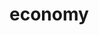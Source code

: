 # economy


<ul className="grid grid-cols-1 md:grid-cols-2 lg:grid-cols-3 xl:grid-cols-4 gap-4 -ml-6">

<ReferenceCard
    title="calendar"
    description="Displays Economic Calendar of events"
    url="/bot/reference/discord/economy/calendar"
/>
<ReferenceCard
    title="commodities"
    description="Futures and commodities overview."
    url="/bot/reference/discord/economy/commodities"
/>
<ReferenceCard
    title="currencies"
    description="Currencies overview."
    url="/bot/reference/discord/economy/currencies"
/>
<ReferenceCard
    title="fedrates"
    description="Upcoming Federal Rate decision dates and chances"
    url="/bot/reference/discord/economy/fedrates"
/>
<ReferenceCard
    title="glbonds"
    description="Global bonds overview."
    url="/bot/reference/discord/economy/glbonds"
/>
<ReferenceCard
    title="indices"
    description="US indices overview."
    url="/bot/reference/discord/economy/indices"
/>
<ReferenceCard
    title="revrepo"
    description="Displays Reverse Repo."
    url="/bot/reference/discord/economy/revrepo"
/>
<ReferenceCard
    title="usbonds"
    description="US bonds overview."
    url="/bot/reference/discord/economy/usbonds"
/>
<ReferenceCard
    title="yieldcurve"
    description="Displays US Bonds yield curve"
    url="/bot/reference/discord/economy/yieldcurve"
/>
</ul>
